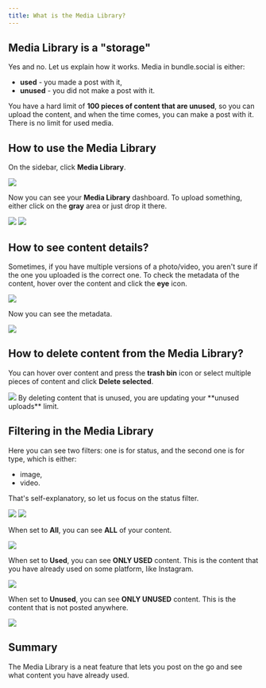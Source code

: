 ```yaml
---
title: What is the Media Library?
---
```


## Media Library is a "storage"

Yes and no. Let us explain how it works. Media in bundle.social is either:

- **used** - you made a post with it,
- **unused** - you did not make a post with it.

You have a hard limit of **100 pieces of content that are unused**, so you can upload the content, and when the time comes, you can make a post with it. There is no limit for used media.

## How to use the Media Library

On the sidebar, click **Media Library**.

<Frame type='glass'>
  <img src='/images/knowledge/media-library/001_media_library.png' />
</Frame>

Now you can see your **Media Library** dashboard. To upload something, either click on the **gray** area or just drop it there.

<CardGroup cols={2}>
  <Card>
    <Frame type='glass'>
      <img src='/images/knowledge/media-library/002_media_library.png' />
    </Frame>
  </Card>
  <Card>
    <Frame type='glass'>
      <img src='/images/knowledge/media-library/003_media_library.png' />
    </Frame>
  </Card>
</CardGroup>

## How to see content details?

Sometimes, if you have multiple versions of a photo/video, you aren't sure if the one you uploaded is the correct one. To check the metadata of the content, hover over the content and click the **eye** icon.

<Card>
  <Frame type='glass'>
    <img src='/images/knowledge/media-library/004_media_library.png' />
  </Frame>
</Card>

Now you can see the metadata.

<Card>
  <Frame type='glass'>
    <img src='/images/knowledge/media-library/005_media_library.png' />
  </Frame>
</Card>

## How to delete content from the Media Library?

You can hover over content and press the **trash bin** icon or select multiple pieces of content and click **Delete selected**.

<Frame type='glass'>
  <img src='/images/knowledge/media-library/006_media_library.png' />
</Frame>
<Note>
  By deleting content that is unused, you are updating your **unused uploads**
  limit.
</Note>

## Filtering in the Media Library

Here you can see two filters: one is for status, and the second one is for type, which is either:

- image,
- video.

That's self-explanatory, so let us focus on the status filter.

<CardGroup cols={2}>
  <Card>
    <Frame type='glass'>
      <img src='/images/knowledge/media-library/007_media_library.png' />
    </Frame>
  </Card>
  <Card>
    <Frame type='glass'>
      <img src='/images/knowledge/media-library/008_media_library.png' />
    </Frame>
  </Card>
</CardGroup>

When set to **All**, you can see **ALL** of your content.

<Frame type='glass'>
  <img src='/images/knowledge/media-library/009_media_library.png' />
</Frame>

When set to **Used**, you can see **ONLY USED** content. This is the content that you have already used on some platform, like Instagram.

<Frame type='glass'>
  <img src='/images/knowledge/media-library/010_media_library.png' />
</Frame>

When set to **Unused**, you can see **ONLY UNUSED** content. This is the content that is not posted anywhere.

<Frame type='glass'>
  <img src='/images/knowledge/media-library/011_media_library.png' />
</Frame>

## Summary

The Media Library is a neat feature that lets you post on the go and see what content you have already used.
